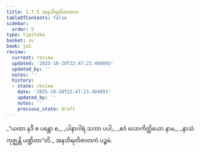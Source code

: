 ```yaml
---
title: 1.7.5 အနဘိရတိဇာတက
tableOfContents: false
sidebar:
  order: 5
type: tipitaka
basket: su
book: ja1
review:
  current: review
  updated: '2025-10-20T22:47:23.484093'
  updated_by: ''
  notes: ''
  history:
  - state: review
    date: '2025-10-20T22:47:23.484093'
    updated_by: ''
    notes: ''
    previous_state: draft
---
```



<DynamicBreadcrumb />


<ReviewStatus review={frontmatter.review} showDetails={true} />

<HypothesisAnnotation frontmatter={frontmatter} />

<Division number="65" book="ja1" e="ch" v="22" p="16">

<Paragraph number="143" type="verses" book="ja1">
_“ယထာ နဒီ စ ပန္ထော စ,_  
_ပါနာဂါရံ သဘာ ပပါ;_  
_ဧဝံ လောကိတ္ထိယော နာမ,_  
_နာသံ ကုဇ္ဈန္တိ ပဏ္ဍိတာ”တိ._  


</Paragraph>
</Division>

<Paragraph number="144" type="center" book="ja1">
အနဘိရတိဇာတကံ ပဉ္စမံ.
</Paragraph>